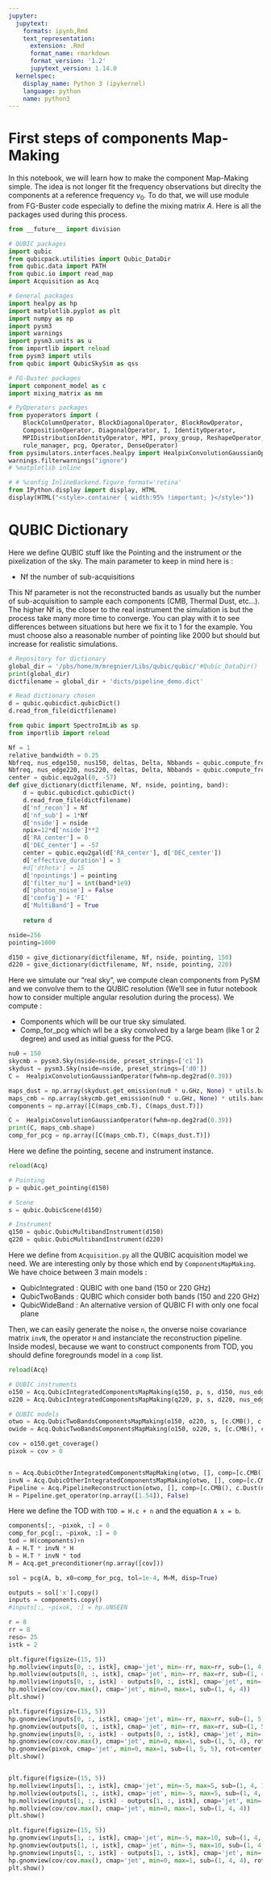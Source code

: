 ```yaml
---
jupyter:
  jupytext:
    formats: ipynb,Rmd
    text_representation:
      extension: .Rmd
      format_name: rmarkdown
      format_version: '1.2'
      jupytext_version: 1.14.0
  kernelspec:
    display_name: Python 3 (ipykernel)
    language: python
    name: python3
---
```


# First steps of components Map-Making

In this notebook, we will learn how to make the component Map-Making simple. The idea is not longer fit the frequency observations but direclty the components at a reference frequency $\nu_0$. To do that, we will use module from FG-Buster code especially to define the mixing matrix $A$. Here is all the packages used during this process.

```python
from __future__ import division

# QUBIC packages
import qubic
from qubicpack.utilities import Qubic_DataDir
from qubic.data import PATH
from qubic.io import read_map
import Acquisition as Acq

# General packages
import healpy as hp
import matplotlib.pyplot as plt
import numpy as np
import pysm3
import warnings
import pysm3.units as u
from importlib import reload
from pysm3 import utils
from qubic import QubicSkySim as qss

# FG-Buster packages
import component_model as c
import mixing_matrix as mm

# PyOperators packages
from pyoperators import (
    BlockColumnOperator, BlockDiagonalOperator, BlockRowOperator,
    CompositionOperator, DiagonalOperator, I, IdentityOperator,
    MPIDistributionIdentityOperator, MPI, proxy_group, ReshapeOperator,
    rule_manager, pcg, Operator, DenseOperator)
from pysimulators.interfaces.healpy import HealpixConvolutionGaussianOperator
warnings.filterwarnings("ignore")
# %matplotlib inline

# # %config InlineBackend.figure_format='retina'
from IPython.display import display, HTML
display(HTML("<style>.container { width:95% !important; }</style>"))
```

# QUBIC Dictionary

Here we define QUBIC stuff like the Pointing and the instrument or the pixelization of the sky. The main parameter to keep in mind here is :

+ Nf the number of sub-acquisitions

This Nf parameter is not the reconstructed bands as usually but the number of sub-acquisition to sample each components (CMB, Thermal Dust, etc...). The higher Nf is, the closer to the real instrument the simulation is but the process take many more time to converge. You can play with it to see differences between situations but here we fix it to 1 for the example. You must choose also a reasonable number of pointing like 2000 but should but increase for realistic simulations.

```python
# Repository for dictionary
global_dir = '/pbs/home/m/mregnier/Libs/qubic/qubic/'#Qubic_DataDir()
print(global_dir)
dictfilename = global_dir + 'dicts/pipeline_demo.dict'

# Read dictionary chosen
d = qubic.qubicdict.qubicDict()
d.read_from_file(dictfilename)

from qubic import SpectroImLib as sp
from importlib import reload

Nf = 1
relative_bandwidth = 0.25
Nbfreq, nus_edge150, nus150, deltas, Delta, Nbbands = qubic.compute_freq(150, Nfreq=Nf)
Nbfreq, nus_edge220, nus220, deltas, Delta, Nbbands = qubic.compute_freq(220, Nfreq=Nf)
center = qubic.equ2gal(0, -57)
def give_dictionary(dictfilename, Nf, nside, pointing, band):
    d = qubic.qubicdict.qubicDict()
    d.read_from_file(dictfilename)
    d['nf_recon'] = Nf
    d['nf_sub'] = 1*Nf
    d['nside'] = nside
    npix=12*d['nside']**2
    d['RA_center'] = 0
    d['DEC_center'] = -57
    center = qubic.equ2gal(d['RA_center'], d['DEC_center'])
    d['effective_duration'] = 3
    #d['dtheta'] = 15
    d['npointings'] = pointing
    d['filter_nu'] = int(band*1e9)
    d['photon_noise'] = False
    d['config'] = 'FI'
    d['MultiBand'] = True
    
    return d

nside=256
pointing=1000

d150 = give_dictionary(dictfilename, Nf, nside, pointing, 150)
d220 = give_dictionary(dictfilename, Nf, nside, pointing, 220)
```

Here we simulate our "real sky", we compute clean components from PySM and we convolve them to the QUBIC resolution (We'll see in futur notebook how to consider multiple angular resolution during the process). We compute :

+ Components which will be our true sky simulated.
+ Comp_for_pcg which wll be a sky convolved by a large beam (like 1 or 2 degree) and used as initial guess for the PCG.

```python
nu0 = 150
skycmb = pysm3.Sky(nside=nside, preset_strings=['c1'])
skydust = pysm3.Sky(nside=nside, preset_strings=['d0'])
C =  HealpixConvolutionGaussianOperator(fwhm=np.deg2rad(0.39))

maps_dust = np.array(skydust.get_emission(nu0 * u.GHz, None) * utils.bandpass_unit_conversion(nu0 * u.GHz, None, u.uK_CMB).T)
maps_cmb = np.array(skycmb.get_emission(nu0 * u.GHz, None) * utils.bandpass_unit_conversion(nu0 * u.GHz, None, u.uK_CMB).T)
components = np.array([C(maps_cmb.T), C(maps_dust.T)])

C =  HealpixConvolutionGaussianOperator(fwhm=np.deg2rad(0.39))
print(C, maps_cmb.shape)
comp_for_pcg = np.array([C(maps_cmb.T), C(maps_dust.T)])
```

Here we define the pointing, secene and instrument instance.

```python
reload(Acq)

# Pointing
p = qubic.get_pointing(d150)

# Scene
s = qubic.QubicScene(d150)

# Instrument
q150 = qubic.QubicMultibandInstrument(d150)
q220 = qubic.QubicMultibandInstrument(d220)
```

Here we define from `Acquisition.py` all the QUBIC acquisition model we need. We are interesting only by those which end by `ComponentsMapMaking`. We have choice between 3 main models :

+ QubicIntegrated : QUBIC with one band (150 or 220 GHz)
+ QubicTwoBands : QUBIC which consider both bands (150 and 220 GHz)
+ QubicWideBand : An alternative version of QUBIC FI with only one focal plane

Then, we can easily generate the noise `n`, the onverse noise covariance matrix `invN`, the operator `H` and instanciate the reconstruction pipeline. Inside modesl, because we want to construct components from TOD, you should define foregrounds model in a `comp` list.

```python
reload(Acq)

# QUBIC instruments
o150 = Acq.QubicIntegratedComponentsMapMaking(q150, p, s, d150, nus_edge150, comp=[c.CMB(), c.Dust(nu0=150, temp=20)])
o220 = Acq.QubicIntegratedComponentsMapMaking(q220, p, s, d220, nus_edge220, comp=[c.CMB(), c.Dust(nu0=150, temp=20)])

# QUBIC models
otwo = Acq.QubicTwoBandsComponentsMapMaking(o150, o220, s, [c.CMB(), c.Dust(nu0=150, temp=20)])
owide = Acq.QubicTwoBandsComponentsMapMaking(o150, o220, s, [c.CMB(), c.Dust(nu0=150, temp=20)])

cov = o150.get_coverage()
pixok = cov > 0


n = Acq.QubicOtherIntegratedComponentsMapMaking(otwo, [], comp=[c.CMB(), c.Dust(nu0=150, temp=20)]).get_noise()
invN = Acq.QubicOtherIntegratedComponentsMapMaking(otwo, [], comp=[c.CMB(), c.Dust(nu0=150, temp=20)]).get_invntt_operator()
Pipeline = Acq.PipelineReconstruction(otwo, [], comp=[c.CMB(), c.Dust(nu0=150, temp=20)], type='TwoBands', convolution=False)
H = Pipeline.get_operator(np.array([1.54]), False)
```

Here we define the TOD with `TOD = H.c + n` and the equation `A x = b`.

```python
components[:, ~pixok, :] = 0
comp_for_pcg[:, ~pixok, :] = 0
tod = H(components)+n
A = H.T * invN * H
b = H.T * invN * tod
M = Acq.get_preconditioner(np.array([cov]))
```

```python
sol = pcg(A, b, x0=comp_for_pcg, tol=1e-4, M=M, disp=True)
```

```python
outputs = sol['x'].copy()
inputs = components.copy()
#inputs[:, ~pixok, :] = hp.UNSEEN
```

```python
r = 8
rr = 8
reso= 25
istk = 2

plt.figure(figsize=(15, 5))
hp.mollview(inputs[0, :, istk], cmap='jet', min=-rr, max=rr, sub=(1, 4, 1))
hp.mollview(outputs[0, :, istk], cmap='jet', min=-rr, max=rr, sub=(1, 4, 2))
hp.mollview(inputs[0, :, istk] - outputs[0, :, istk], cmap='jet', min=-r, max=r, sub=(1, 4, 3))
hp.mollview(cov/cov.max(), cmap='jet', min=0, max=1, sub=(1, 4, 4))
plt.show()

plt.figure(figsize=(15, 5))
hp.gnomview(inputs[0, :, istk], cmap='jet', min=-rr, max=rr, sub=(1, 5, 1), rot=center, reso=reso)
hp.gnomview(outputs[0, :, istk], cmap='jet', min=-rr, max=rr, sub=(1, 5, 2), rot=center, reso=reso)
hp.gnomview(inputs[0, :, istk] - outputs[0, :, istk], cmap='jet', min=-r, max=r, sub=(1, 5, 3), rot=center, reso=reso)
hp.gnomview(cov/cov.max(), cmap='jet', min=0, max=1, sub=(1, 5, 4), rot=center, reso=reso)
hp.gnomview(pixok, cmap='jet', min=0, max=1, sub=(1, 5, 5), rot=center, reso=reso)
plt.show()


plt.figure(figsize=(15, 5))
hp.mollview(inputs[1, :, istk], cmap='jet', min=-5, max=5, sub=(1, 4, 1))
hp.mollview(outputs[1, :, istk], cmap='jet', min=-5, max=5, sub=(1, 4, 2))
hp.mollview(inputs[1, :, istk] - outputs[1, :, istk], cmap='jet', min=-r, max=r, sub=(1, 4, 3))
hp.mollview(cov/cov.max(), cmap='jet', min=0, max=1, sub=(1, 4, 4))
plt.show()

plt.figure(figsize=(15, 5))
hp.gnomview(inputs[1, :, istk], cmap='jet', min=-5, max=10, sub=(1, 4, 1), rot=center, reso=reso)
hp.gnomview(outputs[1, :, istk], cmap='jet', min=-5, max=10, sub=(1, 4, 2), rot=center, reso=reso)
hp.gnomview(inputs[1, :, istk] - outputs[1, :, istk], cmap='jet', min=-r, max=r, sub=(1, 4, 3), rot=center, reso=reso)
hp.gnomview(cov/cov.max(), cmap='jet', min=0, max=1, sub=(1, 4, 4), rot=center, reso=reso)
plt.show()
```

```python

```

```python

```

```python

```

```python

```

```python

```
